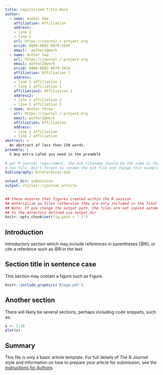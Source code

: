 ```yaml
---
title: Capitalized Title Here
author:
  - name: Author One
    affiliation: Affiliation
    address:
    - line 1
    - line 2
    url: https://journal.r-project.org
    orcid: 0000-0002-9079-593X
    email:  author1@work
  - name: Author Two
    url: https://journal.r-project.org
    email: author2@work
    orcid: 0000-0002-9079-593X
    affiliation: Affiliation 1
    address:
    - line 1 affiliation 1
    - line 2 affiliation 1
    affiliation2: Affiliation 2
    address2:
    - line 1 affiliation 2
    - line 2 affiliation 2
  - name: Author Three
    url: https://journal.r-project.org
    email: author3@work
    affiliation: Affiliation
    address:
    - line 1 affiliation
    - line 2 affiliation
abstract: >
  An abstract of less than 150 words.
preamble: |
  % Any extra LaTeX you need in the preamble
  
# per R journal requirement, the bib filename should be the same as the output 
# tex file. Don't forget to rename the bib file and change this example value.
bibliography: RJreferences.bib

output_dir: submission
output: rticles::rjournal_article
---
```


```r
## these ensures that figures created within the R session 
## materialise as files (otherwise they are only included in the final PDF)
## Note: If you change the output path, the files are not copied automatically
## to the directory defined via output_dir
knitr::opts_chunk$set(fig.path = "./")
```

## Introduction

Introductory section which may include references in parentheses
[@R], or cite a reference such as @R in the text.

## Section title in sentence case

This section may contain a figure such as Figure \ref{fig:Rlogo}.

```r
knitr::include_graphics('Rlogo.pdf')
```

## Another section

There will likely be several sections, perhaps including code snippets, such as:

```r
x <- 1:10
plot(x)
```

## Summary

This file is only a basic article template. For full details of _The R Journal_ style and information on how to prepare your article for submission, see the [Instructions for Authors](https://journal.r-project.org/share/author-guide.pdf).
